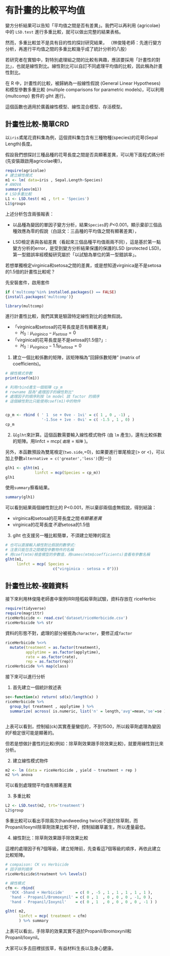 # 有計畫的比較平均值

變方分析結果可以告知「平均值之間是否有差異」。我們可以再利用 {agricolae} 中的 `LSD.test` 進行多重比較，就可以做出完整的結果表格。

然而，多重比較並不是具有目的性的探討研究結果，
（林俊隆老師：先進行變方分析，再進行平均值之間的多重比較幾乎成了統計分析的八股）

若研究者在實驗中，對特別處理組之間的比較有興趣，應該要採用「計畫性的對比」，也就是線性對比。線性對比可以自訂不同處理平均值的比較，因此稱為計畫性對比。

在 R 中，計畫性的比較，被歸納為一般線性假說 (General Linear Hypotheses)和模型參數多重比較 (multiple comparisons for parametric models)，可以利用 {multcomp} 套件的 glht 進行。

這個函數也適用於廣義線性模型、線性混合模型、存活模型。

## 計畫性比較-簡單CRD

以`iris`鳶尾花資料集為例，這個資料集包含有三種物種(species)的花萼(Sepal Length)長度。

假設我們想探討三種品種的花萼長度之間是否具顯著差異，可以用下面程式碼分析 (先安裝跟啟用agricolae噢!)，

```r
require(agricolae)
# 建立線性模式
m1 <- lm( data=iris , Sepal.Length~Species)
# ANOVA
summary(aov(m1))
# LSD多重比較
L1 <- LSD.test( m1 , trt = 'Species')
L1$groups
```

上述分析包含兩張報表：

-   以品種為變因的單因子變方分析，結果`Species`的 *P*\<0.001，顯示棄卻三個品種效應為零的假說（白話文：三品種的平均值之間有顯著差異），

-   LSD檢定表與各組差異（看起來三個品種平均值兩兩不同），這是基於第一點變方分析的error，是受到變方分析結果保護的保護的LSD (protected LSD)，第一型錯誤率經模擬研究屬於「以試驗為單位的第一型錯誤率」。

若想單獨檢定virginica和setosa之間的差異，或是想知道virginica是不是setosa的1.5倍的計畫性比較呢？

先安裝套件，啟用套件

```r
if ('multcomp'%in% installed.packages() == FALSE) 
{install.packages('multcomp')}

library(multcomp)
```

進行計畫性比較，我們其實是驗證特定線性對比的虛無假說。

-   「virginica和setosa的花萼長度是否有顯著差異」
    -   $H_0:\mu_{virginica}-\mu_{setosa}=0$
-   「virginica的花萼長度是不是setosa的1.5倍?」:
    -   $H_0:\mu_{virginica}-1.5\mu_{setosa}=0$

1.  建立一個比較係數的矩陣，該矩陣稱為"回歸係數矩陣" (matrix of coefficients)。

```r
# 線性模式參數
print(coef(m1))

# 利用rbind產生一個矩陣 cp_m
# rowname 設為"處理因子的線性對比"
# 處理因子的順序則按 lm model 該 factor 的順序
# 這個線性對比只能使用coef(m1)中的物件


cp_m <- rbind ( ' 1  se + 0ve - 1vi' = c( 1 , 0 , -1) ,
                '-1.5se + 1ve - 0vi' = c( -1.5 , 1 , 0) )
cp_m

```

2.  以`glht`來計算。這個函數需要輸入線性模式物件 (由 `lm` 產生)，還有比較係數的矩陣。用linfct = mcp( `處理` = `矩陣` )。

另外，本函數預設為雙尾檢定(`two.side`,=0)，如果要進行單尾檢定(> or <)，可以加上參數`alternative = c('greater','less')`(則一))

```r
glh1 <- glht(m1 ,
             linfct = mcp(Species = cp_m))
glh1
```

使用`summary`察看結果。

```r
summary(glh1)
```

可以看到結果兩個線性對比的 P<0.001，所以棄卻兩個虛無假說，得到結論：

* virginica和setosa的花萼長度之間*有顯著差異*
* virginica的花萼長度*不是*setosa的1.5倍


3. glht 也支援另一種比較簡單，不須建立矩陣的寫法

```r
# 也可以直接輸入線性對比假說的數學式:
# 注意只能包含之間模型參數物件的名稱
# 用coef(mtm)檢查模型的參數值，用names(mtm$coefficients)查看有參數名稱
glht(m1, 
     linfct = mcp( Species = 
                     c("virginica - setosa = 0")))

```


## 計畫性比較-複雜資料

接下來利用林俊隆老師書中案例IRRI陸稻殺草劑試驗，資料存放在 riceHerbic
```r
require(tidyverse)
require(magrittr)
riceHerbicide <- read.csv('dataset/riceHerbicide.csv')
riceHerbicide %>% str
```
資料的形態不對，處理的部分被視為`character`，要修正成`factor`

```r
riceHerbicide %<>% 
  mutate(treatment = as.factor(treatment),
         applytime = as.factor(applytime),
         rate = as.factor(rate),
         rep = as.factor(rep))
riceHerbicide %>% map(class)
```
接下來可以進行分析

1. 首先建立一個統計敘述表

```r
se<-function(x) return( sd(x)/length(x) )
riceHerbicide %>% 
  group_by( treatment , applytime ) %>% 
  summarize( across( is.numeric, list('n' = length,'avg'=mean,'se'=se )))
  
```
上表可以看到，控制組(ck)其實產量蠻低的，不到1500，所以殺草劑處理為變因的F檢定很可能是顯著的。

但若是想做計畫性的比較(例如：除草劑效果跟手除效果比較)，就要用線性對比來分析。

2. 建立線性模式物件

```r
m2 <- lm (data = riceHerbicide , yield ~ treatment + rep ) 
m2 %>% anova
```
可以看到處理間平均值有顯著差異

3. 多重比較
```r
L2 <- LSD.test(m2, trt='treatment')
L2$group
```

多重比較可以看出手除兩次(handweeding twice)不遜於除草劑，而Propanil/Ioxynil除草劑效果比較不好，控制組雜草叢生，所以產量最低。


4. 線性對比：除草劑效果跟手除效果比較

這裡的處理因子有7個等級，建立矩陣前，先查看這7個等級的順序，再依此建立比較矩陣。

```R
# compaison: CK vs Herbicide
# 因子排列順序
riceHerbicide$treatment %>% levels()
```

```r
# 線性模式
cfm <- rbind(
  '0CK -5hand + Herbicide'     = c( 0 , -5 , 1 , 1 , 1 , 1 , 1 ),
  'hand - Propanil/Bromoxynil' = c( 0 , 1  , 0 , 0 , 0 , -1, 0 ),
  'hand - Propanil/Ioxynil'    = c( 0 , 1  , 0 , 0 , 0 , 0 , -1 ) )

glht( m2,
      linfct = mcp( treatment = cfm)
      ) %>% summary


```
上表可以看出，手除草的效果其實不遜於Propanil/Bromoxynil和Propanil/Ioxynil。

大家可以多去田裡拔拔草，有益材料生長以及身心健康。

